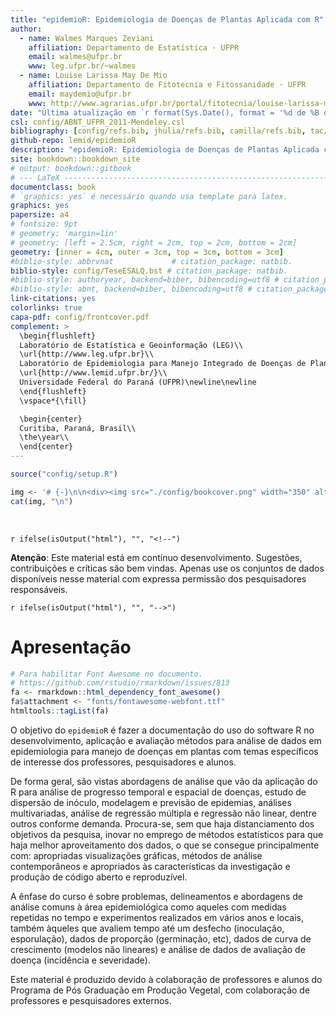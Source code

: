 ```yaml
---
title: "epidemioR: Epidemiologia de Doenças de Plantas Aplicada com R"
author:
  - name: Walmes Marques Zeviani
    affiliation: Departamento de Estatística · UFPR
    email: walmes@ufpr.br
    www: leg.ufpr.br/~walmes
  - name: Louise Larissa May De Mio
    affiliation: Departamento de Fitotecnia e Fitossanidade · UFPR
    email: maydemio@ufpr.br
    www: http://www.agrarias.ufpr.br/portal/fitotecnia/louise-larissa-may-de-mio/
date: "Última atualização em `r format(Sys.Date(), format = '%d de %B de %Y')`"
csl: config/ABNT_UFPR_2011-Mendeley.csl
bibliography: [config/refs.bib, jhulia/refs.bib, camilla/refs.bib, tac/refs.bib, alexandre/refs.bib, marlon/refs.bib]
github-repo: lemid/epidemioR
description: "epidemioR: Epidemiologia de Doenças de Plantas Aplicada com R"
site: bookdown::bookdown_site
# output: bookdown::gitbook
# --- LaTeX ------------------------------------------------------------
documentclass: book
# `graphics: yes` é necessário quando usa template para latex.
graphics: yes
papersize: a4
# fontsize: 9pt
# geometry: 'margin=1in'
# geometry: [left = 2.5cm, right = 2cm, top = 2cm, bottom = 2cm]
geometry: [inner = 4cm, outer = 3cm, top = 3cm, bottom = 3cm]
#biblio-style: abbrvnat             # citation_package: natbib.
biblio-style: config/TeseESALQ.bst # citation_package: natbib.
#biblio-style: authoryear, backend=biber, bibencoding=utf8 # citation_package: biblatex.
#biblio-style: abnt, backend=biber, bibencoding=utf8 # citation_package: biblatex.
link-citations: yes
colorlinks: true
capa-pdf: config/frontcover.pdf
complement: >
  \begin{flushleft}
  Laboratório de Estatística e Geoinformação (LEG)\\
  \url{http://www.leg.ufpr.br}\\
  Laboratório de Epidemiologia para Manejo Integrado de Doenças de Plantas (LEMID)\\
  \url{http://www.lemid.ufpr.br/}\\
  Universidade Federal do Paraná (UFPR)\newline\newline
  \end{flushleft}
  \vspace*{\fill}

  \begin{center}
  Curitiba, Paraná, Brasil\\
  \the\year\\
  \end{center}
---
```


```r
source("config/setup.R")
```

<!-- Imagem de canto de menu. -->
<!-- -------------------------------------------------------------------
```r
# Truque para que essa imagem seja movida para `./_/book/config/`.
knitr::include_graphics('./config/frontcover.png')
```
-------------------------------------------------------------------- -->

<!-- Imagem de capa. -->
```r
img <- '# {-}\n\n<div><img src="./config/bookcover.png" width="350" alt="epidemioR: Epidemiologia de Doenças de Plantas Aplicada com R"/></div>'
cat(img, "\n")
```

\

`r ifelse(isOutput("html"), "", "<!--")`
<p style="text-indent: 0em;">
  <strong>Atenção</strong>: Este material está em contínuo
  desenvolvimento. Sugestões, contribuições e críticas são bem
  vindas. Apenas use os conjuntos de dados disponíveis nesse material
  com expressa permissão dos pesquisadores responsáveis.
</p>
`r ifelse(isOutput("html"), "", "-->")`

# Apresentação {-}

```r
# Para habilitar Font Awesome no documento.
# https://github.com/rstudio/rmarkdown/issues/813
fa <- rmarkdown::html_dependency_font_awesome()
fa$attachment <- "fonts/fontawesome-webfont.ttf"
htmltools::tagList(fa)
```

O objetivo do `epidemioR` é fazer a documentação do uso do software R no
desenvolvimento, aplicação e avaliação métodos para análise de dados em
epidemiologia para manejo de doenças em plantas com temas específicos de
interesse dos professores, pesquisadores e alunos.

De forma geral, são vistas abordagens de análise que vão da aplicação do
R para análise de progresso temporal e espacial de doenças, estudo de
dispersão de inóculo, modelagem e previsão de epidemias, análises
multivariadas, análise de regressão múltipla e regressão não linear,
dentre outros conforme demanda. Procura-se, sem que haja distanciamento
dos objetivos da pesquisa, inovar no emprego de métodos estatísticos
para que haja melhor aproveitamento dos dados, o que se consegue
principalmente com: apropriadas visualizações gráficas, métodos de
análise contemporâneos e apropriados às características da investigação
e produção de código aberto e reproduzível.

A ênfase do curso é sobre problemas, delineamentos e abordagens de
análise comuns à área epidemiológica como aqueles com medidas repetidas
no tempo e experimentos realizados em vários anos e locais, também
àqueles que avaliem tempo até um desfecho (inoculação, esporulação),
dados de proporção (germinação, etc), dados de curva de crescimento
(modelos não lineares) e análise de dados de avaliação de doença
(incidência e severidade).

Este material é produzido devido à colaboração de professores e alunos
do Programa de Pós Graduação em Produção Vegetal, com colaboração de
professores e pesquisadores externos.
